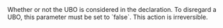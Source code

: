   

  
<ResponseField name="IsActive" type="boolean" default="">    
Whether or not the UBO is considered in the declaration. To disregard a UBO, this parameter must be set to `false`. This action is irreversible.   

<Expandable title="properties">  

</Expandable> 
</ResponseField>